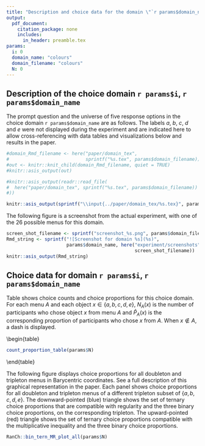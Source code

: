 ```yaml
---
title: "Description and choice data for the domain \"`r params$domain_name`\""
output: 
  pdf_document:
    citation_package: none
    includes:
      in_header: preamble.tex
params:
  i: 0
  domain_name: "colours"
  domain_filename: "colours"
  N: 0
---
```


\graphicspath{
  {../experiment/figures/}       % figures used in experiment
}

## Description of the choice domain `r params$i`, ```r params$domain_name```

The prompt question and the universe of five response options in the choice domain ```r params$domain_name``` are as follows.
The labels $a$, $b$, $c$, $d$ and $e$ were not displayed during the experiment and are indicated here to allow cross-referencing with data tables and visualizations below and results in the paper.

```r
#domain_Rmd_filename <- here("paper/domain_tex",
#                            sprintf("%s.tex", params$domain_filename))
#out <- knitr::knit_child(domain_Rmd_filename, quiet = TRUE)
#knitr::asis_output(out)

#knitr::asis_output(readr::read_file(
#  here("paper/domain_tex", sprintf("%s.tex", params$domain_filename))
#))

knitr::asis_output(sprintf("\\input{../paper/domain_tex/%s.tex}", params$domain_filename))
```

The following figure is a screenshot from the actual experiment, with one of the 26 possible menus for this domain.

```r
screen_shot_filename <- sprintf("screenshot_%s.png", params$domain_filename)
Rmd_string <- sprintf("![Screenshot for domain %s](%s)",
                      params$domain_name, here("experiment/screenshots",
                                               screen_shot_filename))
knitr::asis_output(Rmd_string)
```

\pagebreak

## Choice data for domain `r params$i`, `r params$domain_name`

Table \ref{t:count_prop} shows choice counts and choice proportions for this choice domain.
For each menu $A$ and each object $x \in \{a,b,c,d,e\}$, $N_A(x)$ is the number of participants who chose object $x$ from menu $A$ and $\hat P_A(x)$ is the corresponding proportion of participants who chose $x$ from $A$.
When $x \notin A$, a dash is displayed.

\begin{table}\centering
```r
count_proportion_table(params$N)
```
\caption{Observed choice counts and proportions.}
\label{t:count_prop}
\end{table}

The following figure displays choice proportions for all doubleton and tripleton menus in Barycentric coordinates.
See a full description of this graphical representation in the paper.
Each panel shows choice proportions for all doubleton and tripleton menus of a different tripleton subset of $\{a,b,c,d,e\}$.
The downward-pointed (blue) triangle shows the set of ternary choice proportions that are compatible with regularity and the three binary choice proportions, on the corresponding tripleton.
The upward-pointed (red) triangle shows the set of ternary choice proportions compatible with the multiplicative inequality and the three binary choice proportions.

```r
RanCh::bin_tern_MR_plot_all(params$N)
```

\bibliographystyle{plainnat}
\bibliography{bibliography}
